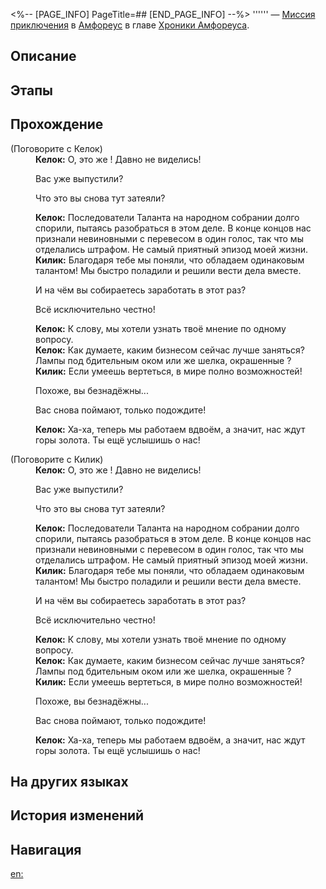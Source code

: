 <%-- [PAGE_INFO]
PageTitle=##
[END_PAGE_INFO] --%>
{{Дополнить|Диалоги.}}
{{Миссия Инфобокс
|id              = 5000402
|Название        = 
|Изображение     = Миссия .png
|Тип             = Миссия приключения
|Событие         = 
|Глава           = Хроники Амфореуса
|Условия         = Завершена [[Миссия приключения]] «[[Ожидание и реальность]]»
|Персонажи       = Келок; Килик; Первопроходец
|СтартЛокация    = [[Амфореус]] — [[Вечный священный город Охема]]
|Мир             = Амфореус
|Предыдущая      = Ожидание и реальность
|Следующая       = 
|Награды         = 
}}
'''''' — [[Миссия приключения]] в [[Амфореус]] в главе [[Хроники Амфореуса]].

==Описание==
{{Описание|<!--официальное описание из Перекрёстка судеб-->}}

==Этапы==


==Прохождение==
{{Дополнить}}

;(Поговорите с Келок)
:{{tx}}
:'''Келок:''' О, это же {{MC|ж=наша дорогая покупательница|м=наш дорогой покупатель}}! Давно не виделись!
:{{Диалог|Стрелка}} Вас уже выпустили?
:{{Диалог|Стрелка}} Что это вы снова тут затеяли?
:'''Келок:''' Последователи Таланта на народном собрании долго спорили, пытаясь разобраться в этом деле. В конце концов нас признали невиновными с перевесом в один голос, так что мы отделались штрафом. Не самый приятный эпизод моей жизни.
:'''Килик:''' Благодаря тебе мы поняли, что обладаем одинаковым талантом! Мы быстро поладили и решили вести дела вместе.
:{{Диалог|Стрелка}} И на чём вы собираетесь заработать в этот раз?
:{{Диалог|Стрелка}} Всё исключительно честно!
:'''Келок:''' К слову, мы хотели узнать твоё мнение по одному вопросу.
:'''Келок:''' Как думаете, каким бизнесом сейчас лучше заняться? Лампы под бдительным оком {{Rubi|Аквилы|титан неба}} или же шелка, окрашенные {{Rubi|Оронис|титан времени}}?
:'''Килик:''' Если умеешь вертеться, в мире полно возможностей!
:{{Диалог|Стрелка}} Похоже, вы безнадёжны...
:{{Диалог|Стрелка}} Вас снова поймают, только подождите!
:'''Келок:''' Ха-ха, теперь мы работаем вдвоём, а значит, нас ждут горы золота. Ты ещё услышишь о нас!
:{{tx}}

;(Поговорите с Килик)
:{{tx}}
:'''Келок:''' О, это же {{MC|ж=наша дорогая покупательница|м=наш дорогой покупатель}}! Давно не виделись!
:{{Диалог|Стрелка}} Вас уже выпустили?
:{{Диалог|Стрелка}} Что это вы снова тут затеяли?
:'''Келок:''' Последователи Таланта на народном собрании долго спорили, пытаясь разобраться в этом деле. В конце концов нас признали невиновными с перевесом в один голос, так что мы отделались штрафом. Не самый приятный эпизод моей жизни.
:'''Килик:''' Благодаря тебе мы поняли, что обладаем одинаковым талантом! Мы быстро поладили и решили вести дела вместе.
:{{Диалог|Стрелка}} И на чём вы собираетесь заработать в этот раз?
:{{Диалог|Стрелка}} Всё исключительно честно!
:'''Келок:''' К слову, мы хотели узнать твоё мнение по одному вопросу.
:'''Келок:''' Как думаете, каким бизнесом сейчас лучше заняться? Лампы под бдительным оком {{Rubi|Аквилы|титан неба}} или же шелка, окрашенные {{Rubi|Оронис|титан времени}}?
:'''Килик:''' Если умеешь вертеться, в мире полно возможностей!
:{{Диалог|Стрелка}} Похоже, вы безнадёжны...
:{{Диалог|Стрелка}} Вас снова поймают, только подождите!
:'''Келок:''' Ха-ха, теперь мы работаем вдвоём, а значит, нас ждут горы золота. Ты ещё услышишь о нас!
:{{tx}}
{{Диалог Конец}}

==На других языках==
{{На других языках
|en   = 
|zhs  = 
|zht  = 
|ja   = 
|ko   = 
|es   = 
|fr   = 
|ru   = 
|th   = 
|vi   = 
|de   = 
|id   = 
|pt   = 
}}

==История изменений==
{{История изменений|3.5}}

==Навигация==
{{Миссия приключения Навбокс|Глава }}

[[en:]]
